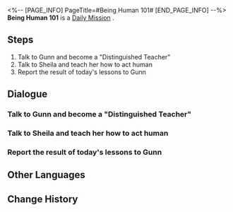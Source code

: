 <%-- [PAGE_INFO]
PageTitle=#Being Human 101#
[END_PAGE_INFO] --%>
{{Stub|Dialogue, characters, and location(s)}}
{{Mission Infobox
|id            = 3000523
|title         = 
|image         = Mission Being Human 101.png
|type          = Daily
|event_name    = 
|chapter       = 
|requirements  = 
|summary       = <!--official mission summary from Fate's Atlas-->
|characters    = <!--characters that appear in this mission-->
|startLocation = <!--location as it intially appears on the mission screen-->
|world         = <!--i.e. Penacony-->
|area          = <!--i.e. A Child's Dream-->
|prev          = 
|next          = 
|exp           = 
|credits       = 5000
|stellarJade   = 
|other         = {{Card List||delim=;}}
}}
'''Being Human 101''' is a [[Daily Mission]]<!--in [world]-->.

==Steps==
# Talk to Gunn and become a "Distinguished Teacher"
# Talk to Sheila and teach her how to act human
# Report the result of today's lessons to Gunn

<!--
==Gameplay Notes==

--><!--
==Trial Character==

-->
==Dialogue==
{{Stub Dialogue}}
===Talk to Gunn and become a "Distinguished Teacher"===
{{Mission Description|type=daily|location=<!--to be added-->|Gunn, the founder of the Department of Galactic Geopolitics, comes to you. He wants you to teach a special student, and you're going to teach her some unique lessons...}}
{{Dialogue Start}}
:{{tx}}
{{Dialogue End}}

===Talk to Sheila and teach her how to act human===
{{Mission Description|type=daily|location=<!--to be added-->|update|Your student, Sheila, is an android, and you're going to teach her how to act like a human.}}
{{Dialogue Start}}
:{{tx}}
{{Dialogue End}}

===Report the result of today's lessons to Gunn===
{{Mission Description|type=daily|location=<!--to be added-->|update|Sheila has made remarkable progress in acting human. But you're not sure if Gunn will be satisfied with the result...}}
{{Dialogue Start}}
:{{tx}}
{{Dialogue End}}

==Other Languages==
{{Other Languages
|en   = Being Human 101
|zhs  = 教她做人
|zht  = 教她做人
|ja   = 身の処し方を教える
|ko   = 사람 됨됨이 교육
|es   = {{MC|f=Profesora|m=Profesor}} de la vida
|fr   = Être humain pour les nuls
|ru   = Научите её быть человеком
|th   = ชี้แนะวิถีแห่งมนุษย์
|vi   = Dạy Cô Ấy Cách Làm Người
|de   = Kurs in Menschlichkeit
|id   = Ajari Dia Cara Bertindak
|pt   = Seres Humanos para Idiotas
}}

==Change History==
{{Change History|1.0}}
